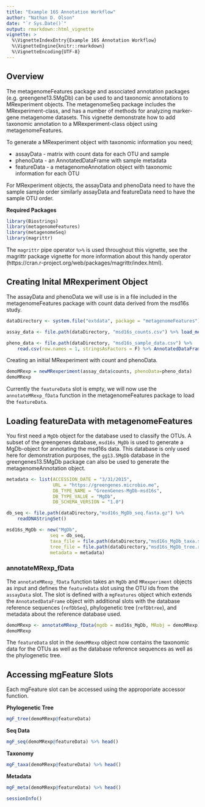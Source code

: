 ```yaml
---
title: "Example 16S Annotation Workflow"
author: "Nathan D. Olson"
date: "`r Sys.Date()`"
output: rmarkdown::html_vignette
vignette: >
  %\VignetteIndexEntry{Example 16S Annotation Workflow}
  %\VignetteEngine{knitr::rmarkdown}
  %\VignetteEncoding{UTF-8}
---
```


## Overview
The metagenomeFeatures package and associated annotation packages (e.g. greengene13.5MgDb) can be used to and taxonomic annotations to MRexperiment objects.  The metagenomeSeq package includes the MRexperiment-class, and has a number of methods for analyzing marker-gene metagenome datasets.  This vignette demonstrate how to add taxonomic annotation to a MRexperiment-class object using metagenomeFeatures.   

To generate a MRexperiment object with taxonomic information you need;  

* assayData - matrix with count data for each OTU and sample  
* phenoData - an AnnotatedDataFrame with sample metadata  
* featureData - a metagenomeAnnotation object with taxonomic information for each OTU  

For MRexperiment objects, the assayData and phenoData need to have the sample sample order similarly assayData and featureData need to have the sample OTU order.

__Required Packages__
```r
library(Biostrings)
library(metagenomeFeatures)
library(metagenomeSeq)
library(magrittr)
```
The `magrittr` pipe operator `%>%` is used throughout this vignette, see the magrittr package vignette for more information about this handy operator (https://cran.r-project.org/web/packages/magrittr/index.html).  

## Creating Inital MRexperiment Object
The assayData and phenoData we will use is in a file included in the metagenomeFeatures  package with count data derived from the msd16s study.  

```r
dataDirectory <- system.file("extdata", package = "metagenomeFeatures")

assay_data <- file.path(dataDirectory, "msd16s_counts.csv") %>% load_meta(sep = ",")

pheno_data <- file.path(dataDirectory, "msd16s_sample_data.csv") %>% 
    read.csv(row.names = 1, stringsAsFactors = F) %>% AnnotatedDataFrame()
```

Creating an initial MRexperiment with count and phenoData.  

```r
demoMRexp = newMRexperiment(assay_data$counts, phenoData=pheno_data)
demoMRexp
```

Currently the `featureData` slot is empty, we will now use the `annotateMRexp_fData` function in the metagenomeFeatures package to load the `featureData`.   

## Loading featureData with metagenomeFeatures
You first need a `MgDb` object for the database used to classify the OTUs. A subset of the greengenes database, `msd16s_MgDb` is used to generate a MgDb-object for annotating the msd16s data. This database is only used here for demonstration purposes, the `gg13.5MgDb` database in the greengenes13.5MgDb package can also be used to generate the metagenomeAnnotation object.

```r
metadata <- list(ACCESSION_DATE = "3/31/2015",
                 URL = "https://greengenes.microbio.me",
                 DB_TYPE_NAME = "GreenGenes-MgDb-msd16s",
                 DB_TYPE_VALUE = "MgDb",
                 DB_SCHEMA_VERSION = "1.0")

db_seq <- file.path(dataDirectory,"msd16s_MgDb_seq.fasta.gz") %>% 
    readDNAStringSet()

msd16s_MgDb <- new("MgDb",
                seq = db_seq,
                taxa_file = file.path(dataDirectory,"msd16s_MgDb_taxa.sqlite"),
                tree_file = file.path(dataDirectory,"msd16s_MgDb_tree.rds"),
                metadata = metadata)
```


### annotateMRexp_fData
The `annotateMRexp_fData` function takes an `MgDb` and `MRexperiment` objects as input and defines the `featureData` slot using the OTU ids from the `assayData` slot. The slot is defined with a `mgFeatures` object which extends the `AnnotatedDataFrame` object with additional slots with the database reference sequences (`refDbSeq`), phylogenetic tree (`refDbtree`), and metadata about the reference database used.  

```r
demoMRexp <- annotateMRexp_fData(mgdb = msd16s_MgDb, MRobj = demoMRexp)
demoMRexp
```

The `featureData` slot in the `demoMRexp` object now contains the taxonomic data for the OTUs as well as the database reference sequences as well as the phylogenetic tree. 

## Accessing mgFeature Slots
Each mgFeature slot can be accessed using the approporiate accessor function. 

__Phylogenetic Tree__
```r
mgF_tree(demoMRexp@featureData)
```

__Seq Data__
```r
mgF_seq(demoMRexp@featureData) %>% head()
```

__Taxonomy__
```r
mgF_taxa(demoMRexp@featureData) %>% head()
```

__Metadata__
```r
mgF_meta(demoMRexp@featureData) %>% head()
```


```r
sessionInfo()
```
